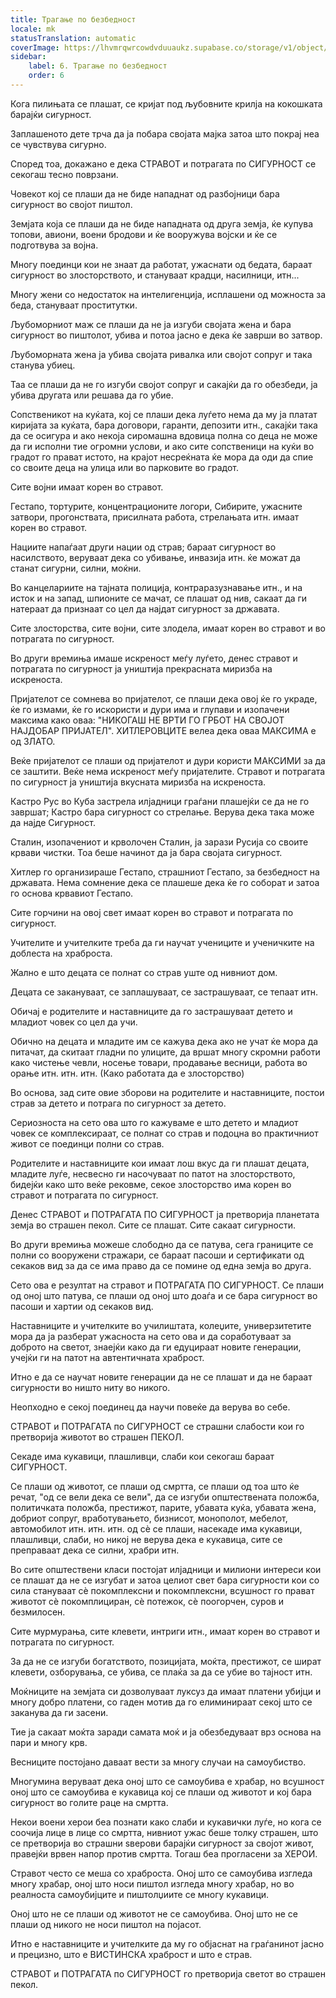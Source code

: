 ```yaml
---
title: Трагање по безбедност
locale: mk
statusTranslation: automatic
coverImage: https://lhvmrqwrcowdvduuaukz.supabase.co/storage/v1/object/public/strapi-uploads/small_cover-educacion-fundamental.webp-2d51a7828a2b1309555be27f7e2a61a0.webp
sidebar:
    label: 6. Трагање по безбедност
    order: 6
---
```

Кога пилињата се плашат, се кријат под љубовните крилја на кокошката барајќи сигурност.

Заплашеното дете трча да ја побара својата мајка затоа што покрај неа се чувствува сигурно.

Според тоа, докажано е дека СТРАВОТ и потрагата по СИГУРНОСТ се секогаш тесно поврзани.

Човекот кој се плаши да не биде нападнат од разбојници бара сигурност во својот пиштол.

Земјата која се плаши да не биде нападната од друга земја, ќе купува топови, авиони, воени бродови и ќе вооружува војски и ќе се подготвува за војна.

Многу поединци кои не знаат да работат, ужаснати од бедата, бараат сигурност во злосторството, и стануваат крадци, насилници, итн...

Многу жени со недостаток на интелигенција, исплашени од можноста за беда, стануваат проститутки.

Љубоморниот маж се плаши да не ја изгуби својата жена и бара сигурност во пиштолот, убива и потоа јасно е дека ќе заврши во затвор.

Љубоморната жена ја убива својата ривалка или својот сопруг и така станува убиец.

Таа се плаши да не го изгуби својот сопруг и сакајќи да го обезбеди, ја убива другата или решава да го убие.

Сопственикот на куќата, кој се плаши дека луѓето нема да му ја платат киријата за куќата, бара договори, гаранти, депозити итн., сакајќи така да се осигура и ако некоја сиромашна вдовица полна со деца не може да ги исполни тие огромни услови, и ако сите сопственици на куќи во градот го прават истото, на крајот несреќната ќе мора да оди да спие со своите деца на улица или во парковите во градот.

Сите војни имаат корен во стравот.

Гестапо, тортурите, концентрационите логори, Сибирите, ужасните затвори, прогонствата, присилната работа, стрелањата итн. имаат корен во стравот.

Нациите напаѓаат други нации од страв; бараат сигурност во насилството, веруваат дека со убивање, инвазија итн. ќе можат да станат сигурни, силни, моќни.

Во канцелариите на тајната полиција, контраразузнавање итн., и на исток и на запад, шпионите се мачат, се плашат од нив, сакаат да ги натераат да признаат со цел да најдат сигурност за државата.

Сите злосторства, сите војни, сите злодела, имаат корен во стравот и во потрагата по сигурност.

Во други времиња имаше искреност меѓу луѓето, денес стравот и потрагата по сигурност ја уништија прекрасната миризба на искреноста.

Пријателот се сомнева во пријателот, се плаши дека овој ќе го украде, ќе го измами, ќе го искористи и дури има и глупави и изопачени максима како оваа: "НИКОГАШ НЕ ВРТИ ГО ГРБОТ НА СВОЈОТ НАЈДОБАР ПРИЈАТЕЛ". ХИТЛЕРОВЦИТЕ велеа дека оваа МАКСИМА е од ЗЛАТО.

Веќе пријателот се плаши од пријателот и дури користи МАКСИМИ за да се заштити. Веќе нема искреност меѓу пријателите. Стравот и потрагата по сигурност ја уништија вкусната миризба на искреноста.

Кастро Рус во Куба застрела илјадници граѓани плашејќи се да не го завршат; Кастро бара сигурност со стрелање. Верува дека така може да најде Сигурност.

Сталин, изопачениот и крволочен Сталин, ја зарази Русија со своите крвави чистки. Тоа беше начинот да ја бара својата сигурност.

Хитлер го организираше Гестапо, страшниот Гестапо, за безбедност на државата. Нема сомнение дека се плашеше дека ќе го соборат и затоа го основа крвавиот Гестапо.

Сите горчини на овој свет имаат корен во стравот и потрагата по сигурност.

Учителите и учителките треба да ги научат учениците и ученичките на доблеста на храброста.

Жално е што децата се полнат со страв уште од нивниот дом.

Децата се закануваат, се заплашуваат, се застрашуваат, се тепаат итн.

Обичај е родителите и наставниците да го застрашуваат детето и младиот човек со цел да учи.

Обично на децата и младите им се кажува дека ако не учат ќе мора да питачат, да скитаат гладни по улиците, да вршат многу скромни работи како чистење чевли, носење товари, продавање весници, работа во орање итн. итн. итн. (Како работата да е злосторство)

Во основа, зад сите овие зборови на родителите и наставниците, постои страв за детето и потрага по сигурност за детето.

Сериозноста на сето ова што го кажуваме е што детето и младиот човек се комплексираат, се полнат со страв и подоцна во практичниот живот се поединци полни со страв.

Родителите и наставниците кои имаат лош вкус да ги плашат децата, младите луѓе, несвесно ги насочуваат по патот на злосторството, бидејќи како што веќе рековме, секое злосторство има корен во стравот и потрагата по сигурност.

Денес СТРАВОТ и ПОТРАГАТА ПО СИГУРНОСТ ја претворија планетата земја во страшен пекол. Сите се плашат. Сите сакаат сигурности.

Во други времиња можеше слободно да се патува, сега границите се полни со вооружени стражари, се бараат пасоши и сертификати од секаков вид за да се има право да се помине од една земја во друга.

Сето ова е резултат на стравот и ПОТРАГАТА ПО СИГУРНОСТ. Се плаши од оној што патува, се плаши од оној што доаѓа и се бара сигурност во пасоши и хартии од секаков вид.

Наставниците и учителките во училиштата, колеџите, универзитетите мора да ја разберат ужасноста на сето ова и да соработуваат за доброто на светот, знаејќи како да ги едуцираат новите генерации, учејќи ги на патот на автентичната храброст.

Итно е да се научат новите генерации да не се плашат и да не бараат сигурности во ништо ниту во никого.

Неопходно е секој поединец да научи повеќе да верува во себе.

СТРАВОТ и ПОТРАГАТА по СИГУРНОСТ се страшни слабости кои го претворија животот во страшен ПЕКОЛ.

Секаде има кукавици, плашливци, слаби кои секогаш бараат СИГУРНОСТ.

Се плаши од животот, се плаши од смртта, се плаши од тоа што ќе речат, "од се вели дека се вели", да се изгуби општествената положба, политичката положба, престижот, парите, убавата куќа, убавата жена, добриот сопруг, вработувањето, бизнисот, монополот, мебелот, автомобилот итн. итн. итн. од сè се плаши, насекаде има кукавици, плашливци, слаби, но никој не верува дека е кукавица, сите се преправаат дека се силни, храбри итн.

Во сите општествени класи постојат илјадници и милиони интереси кои се плашат да не се изгубат и затоа целиот свет бара сигурности кои со сила стануваат сè покомплексни и покомплексни, всушност го прават животот сè покомплициран, сè потежок, сè поогорчен, суров и безмилосен.

Сите мурмурања, сите клевети, интриги итн., имаат корен во стравот и потрагата по сигурност.

За да не се изгуби богатството, позицијата, моќта, престижот, се шират клевети, озборувања, се убива, се плаќа за да се убие во тајност итн.

Моќниците на земјата си дозволуваат луксуз да имаат платени убијци и многу добро платени, со гаден мотив да го елиминираат секој што се заканува да ги засени.

Тие ја сакаат моќта заради самата моќ и ја обезбедуваат врз основа на пари и многу крв.

Весниците постојано даваат вести за многу случаи на самоубиство.

Многумина веруваат дека оној што се самоубива е храбар, но всушност оној што се самоубива е кукавица кој се плаши од животот и кој бара сигурност во голите раце на смртта.

Некои воени херои беа познати како слаби и кукавички луѓе, но кога се соочија лице в лице со смртта, нивниот ужас беше толку страшен, што се претворија во страшни ѕверови барајќи сигурност за својот живот, правејќи врвен напор против смртта. Тогаш беа прогласени за ХЕРОИ.

Стравот често се меша со храброста. Оној што се самоубива изгледа многу храбар, оној што носи пиштол изгледа многу храбар, но во реалноста самоубијците и пиштолџиите се многу кукавици.

Оној што не се плаши од животот не се самоубива. Оној што не се плаши од никого не носи пиштол на појасот.

Итно е наставниците и учителките да му го објаснат на граѓанинот јасно и прецизно, што е ВИСТИНСКА храброст и што е страв.

СТРАВОТ и ПОТРАГАТА по СИГУРНОСТ го претворија светот во страшен пекол.

